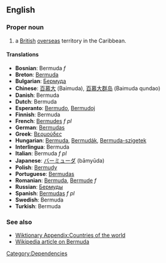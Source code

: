 ==English==

===Proper noun===

# a [[British]] [[overseas]] territory in the Caribbean. 
====Translations====
*'''Bosnian''': Bermuda ''f''
*'''Breton''': [[Bermuda]]
*'''Bulgarian''': [[Бермуда]]
*'''Chinese''': [[百慕大]] (Baimuda), [[百慕大群岛]] (Baimuda qundao)
*'''Danish''': Bermuda
*'''Dutch''': Bermuda
*'''Esperanto''': [[Bermudo]], [[Bermudoj]]
*'''Finnish''': Bermuda
*'''French''': [[Bermudes]] ''f pl''
*'''German''': [[Bermudas]]
*'''Greek''': [[Βερμούδες]]
*'''Hungarian''': [[Bermuda]], [[Bermudák]], [[Bermuda-szigetek]]
*'''Interlingua''': Bermuda
*'''Italian''': Bermuda ''f pl''
*'''Japanese''': [[バーミューダ]] (bāmyūda)
*'''Polish''': [[Bermudy]]
*'''Portuguese''': [[Bermudas]]
*'''Romanian''': [[Bermuda]], [[Bermude]] ''f''
*'''Russian''': [[Бермуды]]
*'''Spanish''': [[Bermudas]] ''f pl''
*'''Swedish''': Bermuda
*'''Turkish''': Bermuda

===See also===
*[[Wiktionary Appendix:Countries of the world]]
*[[w:Bermuda|Wikipedia article on Bermuda]]

[[Category:Dependencies]]
